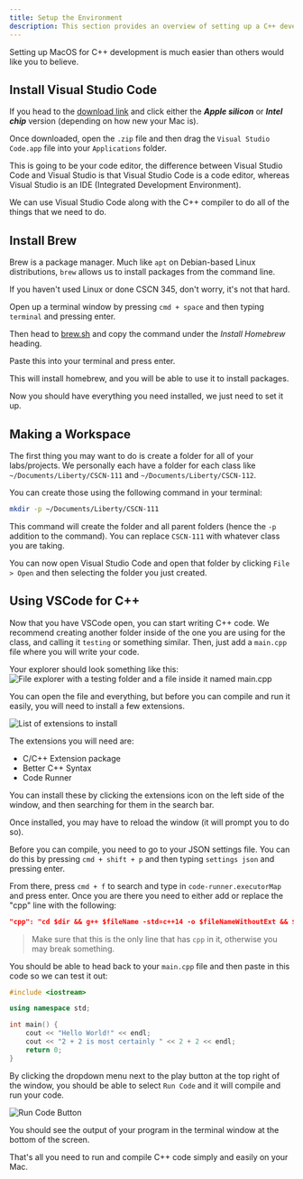 ```yaml
---
title: Setup the Environment
description: This section provides an overview of setting up a C++ development envrionment.
---
```


Setting up MacOS for C++ development is much easier than others would like you to believe.

## Install Visual Studio Code

If you head to the [download link](https://code.visualstudio.com/#alt-downloads) and click either the ***Apple silicon*** or ***Intel chip*** version (depending on how new your Mac is).

Once downloaded, open the `.zip` file and then drag the `Visual Studio Code.app` file into your `Applications` folder.

This is going to be your code editor, the difference between Visual Studio Code and Visual Studio is that Visual Studio Code is a code editor, whereas Visual Studio is an IDE (Integrated Development Environment).

We can use Visual Studio Code along with the C++ compiler to do all of the things that we need to do.

## Install Brew

Brew is a package manager. Much like `apt` on Debian-based Linux distributions, `brew` allows us to install packages from the command line.

If you haven't used Linux or done CSCN 345, don't worry, it's not that hard.

Open up a terminal window by pressing `cmd + space` and then typing `terminal` and pressing enter.

Then head to [brew.sh](https://brew.sh/) and copy the command under the *Install Homebrew* heading.

Paste this into your terminal and press enter.

This will install homebrew, and you will be able to use it to install packages.

Now you should have everything you need installed, we just need to set it up.

## Making a Workspace

The first thing you may want to do is create a folder for all of your labs/projects. We personally each have a folder for each class like `~/Documents/Liberty/CSCN-111` and `~/Documents/Liberty/CSCN-112`.

You can create those using the following command in your terminal:
```bash
mkdir -p ~/Documents/Liberty/CSCN-111
```
This command will create the folder and all parent folders (hence the `-p` addition to the command). You can replace `CSCN-111` with whatever class you are taking.

You can now open Visual Studio Code and open that folder by clicking `File > Open` and then selecting the folder you just created.

## Using VSCode for C++

Now that you have VSCode open, you can start writing C++ code. We recommend creating another folder inside of the one you are using for the class, and calling it `testing` or something similar. Then, just add a `main.cpp` file where you will write your code.

Your explorer should look something like this:
![File explorer with a testing folder and a file inside it named main.cpp](/file-explorer.png)

You can open the file and everything, but before you can compile and run it easily, you will need to install a few extensions.

![List of extensions to install](/extensions.png)

The extensions you will need are:
- C/C++ Extension package
- Better C++ Syntax
- Code Runner

You can install these by clicking the extensions icon on the left side of the window, and then searching for them in the search bar.

Once installed, you may have to reload the window (it will prompt you to do so).

Before you can compile, you need to go to your JSON settings file. You can do this by pressing `cmd + shift + p` and then typing `settings json` and pressing enter.

From there, press `cmd + f` to search and type in `code-runner.executorMap` and press enter. Once you are there you need to either add or replace the "cpp" line with the following:

```json
"cpp": "cd $dir && g++ $fileName -std=c++14 -o $fileNameWithoutExt && $dir$fileNameWithoutExt",
```

> Make sure that this is the only line that has `cpp` in it, otherwise you may break something.

You should be able to head back to your `main.cpp` file and then paste in this code so we can test it out:
```cpp
#include <iostream>

using namespace std;

int main() {
    cout << "Hello World!" << endl;
    cout << "2 + 2 is most certainly " << 2 + 2 << endl;
    return 0;
}
```

By clicking the dropdown menu next to the play button at the top right of the window, you should be able to select `Run Code` and it will compile and run your code.

![Run Code Button](/runcode.png)

You should see the output of your program in the terminal window at the bottom of the screen.

That's all you need to run and compile C++ code simply and easily on your Mac.
